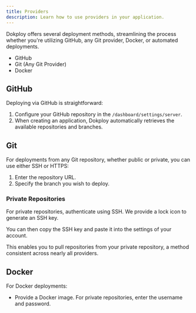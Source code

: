 ```yaml
---
title: Providers
description: Learn how to use providers in your application.
---
```


Dokploy offers several deployment methods, streamlining the process whether you're utilizing GitHub, any Git provider, Docker, or automated deployments.

- GitHub
- Git (Any Git Provider)
- Docker

## GitHub

Deploying via GitHub is straightforward:

1. Configure your GitHub repository in the `/dashboard/settings/server`.
2. When creating an application, Dokploy automatically retrieves the available repositories and branches.

## Git

For deployments from any Git repository, whether public or private, you can use either SSH or HTTPS:

1. Enter the repository URL.
2. Specify the branch you wish to deploy.

### Private Repositories

For private repositories, authenticate using SSH. We provide a lock icon to generate an SSH key.

<ImageZoom src="/assets/dokploy-ssh-key.png" width={800} height={630} className="rounded-lg"/>

You can then copy the SSH key and paste it into the settings of your account.

<ImageZoom src="/assets/private-repository.png" width={800} height={630} className="rounded-lg"/>

This enables you to pull repositories from your private repository, a method consistent across nearly all providers.

## Docker

For Docker deployments:

- Provide a Docker image. For private repositories, enter the username and password.
